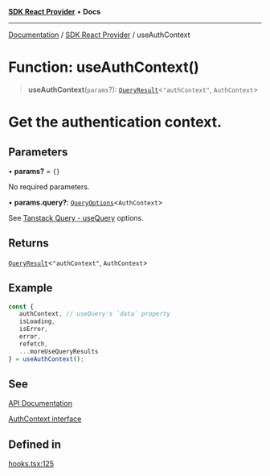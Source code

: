 [**SDK React Provider**](../index.mdx) • **Docs**

***

[Documentation](../../index.mdx) / [SDK React Provider](../index.mdx) / useAuthContext

# Function: useAuthContext()

> **useAuthContext**(`params`?): [`QueryResult`](../type-aliases/QueryResult.mdx)\<`"authContext"`, `AuthContext`\>

# Get the authentication context.

## Parameters

• **params?** = `{}`

No required parameters.

• **params.query?**: [`QueryOptions`](../type-aliases/QueryOptions.mdx)\<`AuthContext`\>

See [Tanstack Query - useQuery](https://tanstack.com/query/latest/docs/framework/react/reference/useQuery) options.

## Returns

[`QueryResult`](../type-aliases/QueryResult.mdx)\<`"authContext"`, `AuthContext`\>

## Example

```ts
const {
   authContext, // useQuery's `data` property
   isLoading,
   isError,
   error,
   refetch,
   ...moreUseQueryResults
} = useAuthContext();
```

## See

[API Documentation](https://monerium.dev/api-docs#operation/auth-context)

[AuthContext interface](/docs/SDK/interfaces/AuthContext.md)

## Defined in

[hooks.tsx:125](https://github.com/monerium/js-monorepo/blob/1f07b3662d18c631941e215c70068d205e95c304/packages/sdk-react-provider/src/lib/hooks.tsx#L125)
